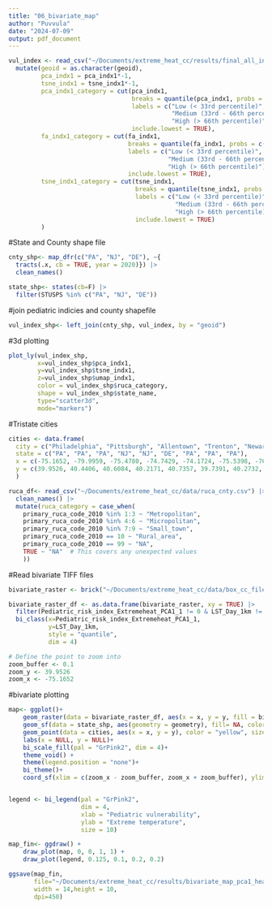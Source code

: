 ```yaml
---
title: "06_bivariate_map"
author: "Puvvula"
date: "2024-07-09"
output: pdf_document
---
```


```r
vul_index <- read_csv("~/Documents/extreme_heat_cc/results/final_all_indicies.csv") |>
  mutate(geoid = as.character(geoid),
         pca_indx1 = pca_indx1*-1,
         tsne_indx1 = tsne_indx1*-1,
         pca_indx1_category = cut(pca_indx1,
                                  breaks = quantile(pca_indx1, probs = c(0, 0.33, 0.66, 1), na.rm = TRUE),
                                  labels = c("Low (< 33rd percentile)",
                                             "Medium (33rd - 66th percentile)",
                                             "High (> 66th percentile)"),
                                  include.lowest = TRUE),
         fa_indx1_category = cut(fa_indx1,
                                 breaks = quantile(fa_indx1, probs = c(0, 0.33, 0.66, 1), na.rm = TRUE),
                                 labels = c("Low (< 33rd percentile)",
                                            "Medium (33rd - 66th percentile)",
                                            "High (> 66th percentile)"),
                                 include.lowest = TRUE),
         tsne_indx1_category = cut(tsne_indx1,
                                   breaks = quantile(tsne_indx1, probs = c(0, 0.33, 0.66, 1), na.rm = TRUE),
                                   labels = c("Low (< 33rd percentile)",
                                              "Medium (33rd - 66th percentile)",
                                              "High (> 66th percentile)"),
                                   include.lowest = TRUE)
         )
```

#State and County shape file
```r
cnty_shp<- map_dfr(c("PA", "NJ", "DE"), ~{
  tracts(.x, cb = TRUE, year = 2020)}) |>
  clean_names()

state_shp<- states(cb=F) |>
  filter(STUSPS %in% c("PA", "NJ", "DE"))
```

#join pediatric indicies and county shapefile
```r
vul_index_shp<- left_join(cnty_shp, vul_index, by = "geoid")
```

#3d plotting
```r
plot_ly(vul_index_shp, 
        x=vul_index_shp$pca_indx1, 
        y=vul_index_shp$tsne_indx1, 
        z=vul_index_shp$umap_indx1, 
        color = vul_index_shp$ruca_category, 
        shape = vul_index_shp$state_name,
        type="scatter3d", 
        mode="markers")
```

#Tristate cities
```r
cities <- data.frame(
  city = c("Philadelphia", "Pittsburgh", "Allentown", "Trenton", "Newark", "Wilmington", "Harrisburg", "Lancaster", "Scranton"),
  state = c("PA", "PA", "PA", "NJ", "NJ", "DE", "PA", "PA", "PA"),
  x = c(-75.1652, -79.9959, -75.4780, -74.7429, -74.1724, -75.5398, -76.8844, -76.3055, -75.6649),
  y = c(39.9526, 40.4406, 40.6084, 40.2171, 40.7357, 39.7391, 40.2732, 40.0379, 41.4089)
  )
```


```r
ruca_df<- read_csv("~/Documents/extreme_heat_cc/data/ruca_cnty.csv") |> 
  clean_names() |>
  mutate(ruca_category = case_when(
    primary_ruca_code_2010 %in% 1:3 ~ "Metropolitan",
    primary_ruca_code_2010 %in% 4:6 ~ "Micropolitan",
    primary_ruca_code_2010 %in% 7:9 ~ "Small_town",
    primary_ruca_code_2010 == 10 ~ "Rural_area",
    primary_ruca_code_2010 == 99 ~ "NA",
    TRUE ~ "NA"  # This covers any unexpected values
    ))
```

#Read bivariate TIFF files
```r
bivariate_raster <- brick("~/Documents/extreme_heat_cc/data/box_cc_files/Pediatric_risk_index_Extremeheat_PCA1.tif")
```

```r
bivariate_raster_df <- as.data.frame(bivariate_raster, xy = TRUE) |>
  filter(Pediatric_risk_index_Extremeheat_PCA1_1 != 0 & LST_Day_1km != 0) |>
  bi_class(x=Pediatric_risk_index_Extremeheat_PCA1_1, 
           y=LST_Day_1km,
           style = "quantile",
           dim = 4)
```


```r
# Define the point to zoom into
zoom_buffer <- 0.1
zoom_y <- 39.9526
zoom_x <- -75.1652
```

#bivariate plotting
```r
map<- ggplot()+
    geom_raster(data = bivariate_raster_df, aes(x = x, y = y, fill = bi_class), show.legend = F)+
    geom_sf(data = state_shp, aes(geometry = geometry), fill= NA, color = "white", size = 10,  show.legend = F)+
    geom_point(data = cities, aes(x = x, y = y), color = "yellow", size = 3,  show.legend = F) +
    labs(x = NULL, y = NULL)+
    bi_scale_fill(pal = "GrPink2", dim = 4)+
    theme_void() +
    theme(legend.position = "none")+
    bi_theme()+
    coord_sf(xlim = c(zoom_x - zoom_buffer, zoom_x + zoom_buffer), ylim = c(zoom_y - zoom_buffer, zoom_y + zoom_buffer))


legend <- bi_legend(pal = "GrPink2",
                    dim = 4,
                    xlab = "Pediatric vulnerability",
                    ylab = "Extreme temperature",
                    size = 10)

map_fin<- ggdraw() +
    draw_plot(map, 0, 0, 1, 1) +
    draw_plot(legend, 0.125, 0.1, 0.2, 0.2)
```

```r
ggsave(map_fin,
       file="~/Documents/extreme_heat_cc/results/bivariate_map_pca1_heat.tiff",
       width = 14,height = 10,
       dpi=450)
```



